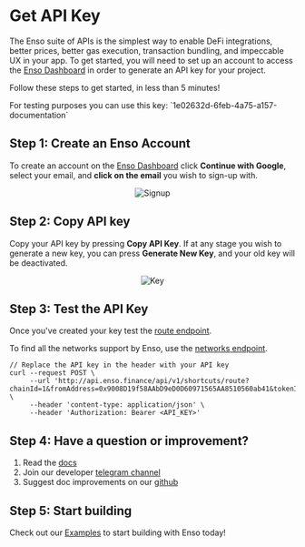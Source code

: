 
# Get API Key

The Enso suite of APIs is the simplest way to enable DeFi integrations, better prices, better gas execution, transaction bundling, and impeccable UX in your app.  To get started, you will need to set up an account to access the [Enso Dashboard](https://www.enso.finance/developers) in order to generate an API key for your project. 

Follow these steps to get started, in less than 5 minutes!

<Callout type="info" emoji="ℹ️">
  For testing purposes you can use this key: `1e02632d-6feb-4a75-a157-documentation`
</Callout>

## Step 1: Create an Enso Account

To create an account on the [Enso Dashboard](https://www.enso.finance/developers) click **Continue with Google**, select your email, and **click on the email** you wish to sign-up with.

<center><Image src={signup_img} alt="Signup" width={500} height={500} /></center>


## Step 2: Copy API key

Copy your API key by pressing **Copy API Key**.  If at any stage you wish to generate a new key, you can press **Generate New Key**, and your old key will be deactivated.

<center><Image src={key_img} alt="Key" width={500} height={500} /></center>


## Step 3: Test the API Key

Once you've created your key test the [route endpoint](../router-api/introduction.mdx).

To find all the networks support by Enso, use the [networks endpoint](../concepts/networks.mdx).


```
// Replace the API key in the header with your API key
curl --request POST \
     --url 'http://api.enso.finance/api/v1/shortcuts/route?chainId=1&fromAddress=0x9008D19f58AAbD9eD0D60971565AA8510560ab41&tokenIn=0xc02aaa39b223fe8d0a0e5c4f27ead9083c756cc2&tokenOut=0x5c6Ee304399DBdB9C8Ef030aB642B10820DB8F56&amountIn=326880000000000000000&tokenInAmountToTransfer=326880000000000000000' \
     --header 'content-type: application/json' \
     --header 'Authorization: Bearer <API_KEY>'
```


## Step 4: Have a question or improvement?

1. Read the [docs](https://docs.enso.finance)
2. Join our developer [telegram channel](https://t.me/enso_api)
3. Suggest doc improvements on our [github](https://github.com/EnsoFinance/shortcuts-docs/issues/new?assignees=&labels=documentation&projects=&template=docs--.md&title=Docs)


## Step 5: Start building

Check out our [Examples](../examples/eoa/bundle-3positions.mdx) to start building with Enso today!